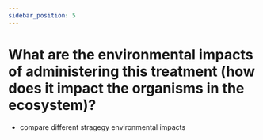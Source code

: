 ```yaml
---
sidebar_position: 5
---
```

# What are the environmental impacts of administering this treatment (how does it impact the organisms in the ecosystem)?
- compare different stragegy environmental impacts
